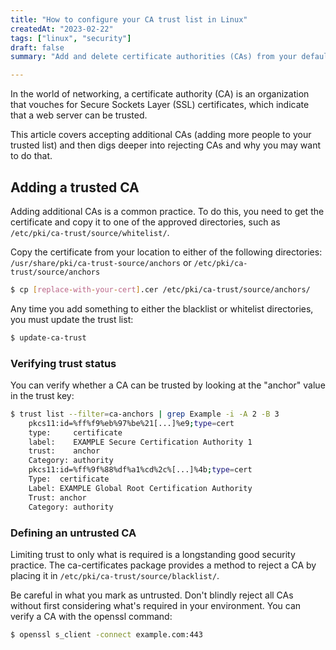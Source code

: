 ```yaml
---
title: "How to configure your CA trust list in Linux"
createdAt: "2023-02-22"
tags: ["linux", "security"]
draft: false
summary: "Add and delete certificate authorities (CAs) from your default trust list to grant networking permissions"

---
```


In the world of networking, a certificate authority (CA) is an organization that
vouches for Secure Sockets Layer (SSL) certificates, which indicate that a web server can be trusted.

This article covers accepting additional CAs (adding more people to your trusted list)
and then digs deeper into rejecting CAs and why you may want to do that.

## Adding a trusted CA

Adding additional CAs is a common practice. To do this, you need to get the certificate
and copy it to one of the approved directories, such as `/etc/pki/ca-trust/source/whitelist/`.

Copy the certificate from your location to either of the following directories:
`/usr/share/pki/ca-trust-source/anchors`
or
`/etc/pki/ca-trust/source/anchors`

```bash
$ cp [replace-with-your-cert].cer /etc/pki/ca-trust/source/anchors/
```

Any time you add something to either the blacklist or whitelist directories, you must update the trust list:

```bash
$ update-ca-trust
```

### Verifying trust status

You can verify whether a CA can be trusted by looking at the "anchor" value in the trust key:

```bash
$ trust list --filter=ca-anchors | grep Example -i -A 2 -B 3
	pkcs11:id=%ff%f9%eb%97%be%21[...]%e9;type=cert
	type:     certificate
	label:    EXAMPLE Secure Certification Authority 1
	trust:    anchor
	Category: authority
	pkcs11:id=%ff%9f%88%df%a1%cd%2c%[...]%4b;type=cert
	Type:  certificate
	Label: EXAMPLE Global Root Certification Authority
	Trust: anchor
	Category: authority
```

### Defining an untrusted CA

Limiting trust to only what is required is a longstanding good security practice.
The ca-certificates package provides a method to reject a CA by placing it in `/etc/pki/ca-trust/source/blacklist/`.

Be careful in what you mark as untrusted. Don't blindly reject all CAs without
first considering what's required in your environment. You can verify a CA with the openssl command:

```bash
$ openssl s_client -connect example.com:443
```
